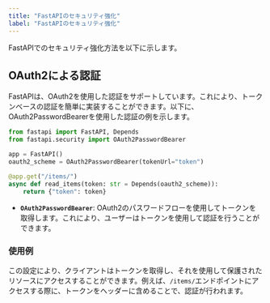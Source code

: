 ```yaml
---
title: "FastAPIのセキュリティ強化"
label: "FastAPIのセキュリティ強化"
---
```


FastAPIでのセキュリティ強化方法を以下に示します。

## OAuth2による認証

FastAPIは、OAuth2を使用した認証をサポートしています。これにより、トークンベースの認証を簡単に実装することができます。以下に、OAuth2PasswordBearerを使用した認証の例を示します。

```python
from fastapi import FastAPI, Depends
from fastapi.security import OAuth2PasswordBearer

app = FastAPI()
oauth2_scheme = OAuth2PasswordBearer(tokenUrl="token")

@app.get("/items/")
async def read_items(token: str = Depends(oauth2_scheme)):
    return {"token": token}
```

- **`OAuth2PasswordBearer`**: OAuth2のパスワードフローを使用してトークンを取得します。これにより、ユーザーはトークンを使用して認証を行うことができます。

### 使用例

この設定により、クライアントはトークンを取得し、それを使用して保護されたリソースにアクセスすることができます。例えば、`/items/`エンドポイントにアクセスする際に、トークンをヘッダーに含めることで、認証が行われます。
